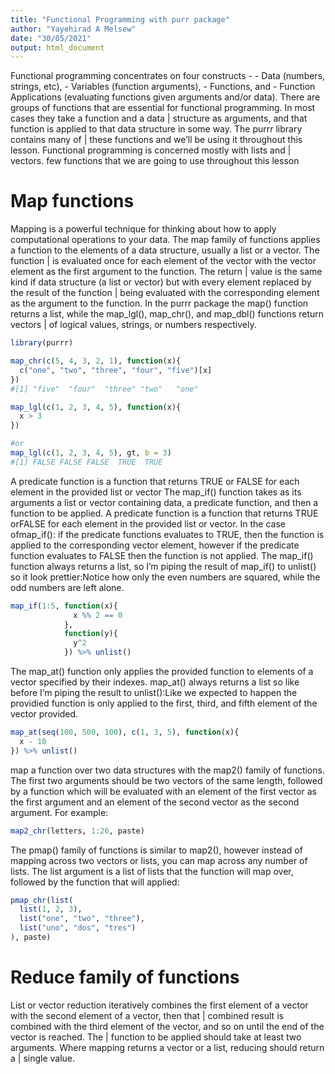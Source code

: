 ```yaml
---
title: "Functional Programming with purr package"
author: "Yayehirad A Melsew"
date: "30/05/2021"
output: html_document
---
```

Functional programming concentrates on four constructs - 
- Data (numbers, strings, etc), 
- Variables (function arguments),
- Functions, and 
- Function Applications (evaluating functions given arguments and/or data).
There are groups of functions that are essential for functional programming. In most cases they take a function and a data
| structure as arguments, and that function is applied to that data structure in some way. The purrr library contains many of
| these functions and we’ll be using it throughout this lesson. Functional programming is concerned mostly with lists and
| vectors.
few functions that we are going to use throughout this lesson

# Map functions
Mapping is a powerful technique for thinking about how to apply computational operations to your data.
The map family of functions applies a function to the elements of a data structure, usually a list or a vector. The function
| is evaluated once for each element of the vector with the vector element as the first argument to the function. The return
| value is the same kind if data structure (a list or vector) but with every element replaced by the result of the function
| being evaluated with the corresponding element as the argument to the function.
In the purrr package the map() function returns a list, while the map_lgl(), map_chr(), and map_dbl() functions return vectors
| of logical values, strings, or numbers respectively.

```r
library(purrr)

map_chr(c(5, 4, 3, 2, 1), function(x){
  c("one", "two", "three", "four", "five")[x]
})
#[1] "five"  "four"  "three" "two"   "one"  

map_lgl(c(1, 2, 3, 4, 5), function(x){
  x > 3
})

#or
map_lgl(c(1, 2, 3, 4, 5), gt, b = 3)
#[1] FALSE FALSE FALSE  TRUE  TRUE
```
 A predicate function is a function that returns TRUE or FALSE for each element in the provided list or vector
 The map_if() function takes as its arguments a list or vector containing data, a predicate function, and then a function to be applied. A predicate function is a function that returns TRUE orFALSE for each element in the provided list or vector. In the case ofmap_if(): if the predicate functions evaluates to TRUE, then the function is applied to the corresponding vector element, however if the predicate function evaluates to FALSE then the function is not applied. The map_if() function always returns a list, so I’m piping the result of map_if() to unlist() so it look prettier:Notice how only the even numbers are squared, while the odd numbers are left alone.
```r
map_if(1:5, function(x){
              x %% 2 == 0
            },
            function(y){
              y^2
            }) %>% unlist()
```

The map_at() function only applies the provided function to elements of a vector specified by their indexes. map_at() always returns a list so like before I’m piping the result to unlist():Like we expected to happen the providied function is only applied to the first, third, and fifth element of the vector provided.
```r
map_at(seq(100, 500, 100), c(1, 3, 5), function(x){
  x - 10
}) %>% unlist()
```
map a function over two data structures with the map2() family of functions. The first two arguments should be two vectors of the same length, followed by a function which will be evaluated with an element of the first vector as the first argument and an element of the second vector as the second argument. For example:
```r
map2_chr(letters, 1:26, paste)
```
The pmap() family of functions is similar to map2(), however instead of mapping across two vectors or lists, you can map across any number of lists. The list argument is a list of lists that the function will map over, followed by the function that will applied:
```r
pmap_chr(list(
  list(1, 2, 3),
  list("one", "two", "three"),
  list("uno", "dos", "tres")
), paste)
```

# Reduce family of functions
List or vector reduction iteratively combines the first element of a vector with the second element of a vector, then that
| combined result is combined with the third element of the vector, and so on until the end of the vector is reached. The
| function to be applied should take at least two arguments. Where mapping returns a vector or a list, reducing should return a
| single value.










